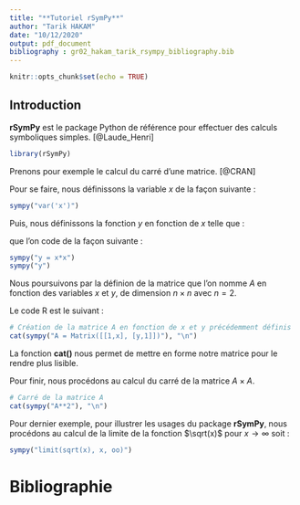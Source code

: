 ```yaml
---
title: "**Tutoriel rSymPy**"
author: "Tarik HAKAM"
date: "10/12/2020"
output: pdf_document
bibliography : gr02_hakam_tarik_rsympy_bibliography.bib
---
```


```r
knitr::opts_chunk$set(echo = TRUE)
```

## Introduction 

**rSymPy** est le package Python de référence pour effectuer des calculs symboliques simples. [@Laude_Henri]

```r
library(rSymPy)
```

Prenons pour exemple le calcul du carré d'une matrice. [@CRAN]

Pour se faire, nous définissons la variable $x$ de la façon suivante :

```r
sympy("var('x')")
```


Puis, nous définissons la fonction $y$ en fonction de $x$ telle que :

\begin{equation}
y = x \times x = x^2
\end{equation}

que l'on code de la façon suivante : 

```r
sympy("y = x*x")
sympy("y")
```

Nous poursuivons par la définion de la matrice que l'on nomme $A$ en fonction des variables $x$ et $y$, de dimension $n \times n$ avec $n = 2$.

Le code R est le suivant : 

```r
# Création de la matrice A en fonction de x et y précédemment définis
cat(sympy("A = Matrix([[1,x], [y,1]])"), "\n")
```

La fonction **cat()** nous permet de mettre en forme notre matrice pour le rendre plus lisible.

Pour finir, nous procédons au calcul du carré de la matrice $A \times A$.

```r
# Carré de la matrice A
cat(sympy("A**2"), "\n")
```

Pour dernier exemple, pour illustrer les usages du package **rSymPy**, nous procédons au calcul de la limite de la fonction $\sqrt(x)$ pour $x \rightarrow \infty$ soit : 

\begin{equation}
  \lim_{x\to\infty} \sqrt(x) = \infty
\end{equation}

```r
sympy("limit(sqrt(x), x, oo)")
```

# **Bibliographie**

